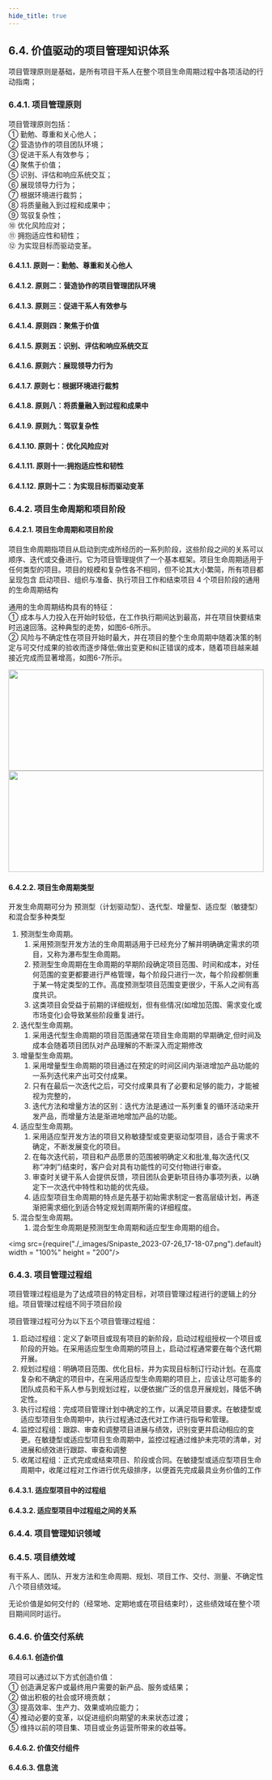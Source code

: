 ```yaml
---
hide_title: true
---
```


## 6.4. 价值驱动的项目管理知识体系
项目管理原则是基础，是所有项目干系人在整个项目生命周期过程中各项活动的行动指南；

### 6.4.1. 项目管理原则
项目管理原则包括：  
① 勤勉、尊重和关心他人；  
② 营造协作的项目团队环境；  
③ 促进干系人有效参与；  
④ 聚焦于价值；  
⑤ 识别、评估和响应系统交互；  
⑥ 展现领导力行为；  
⑦ 根据环境进行裁剪；  
⑧ 将质量融入到过程和成果中；  
⑨ 驾驭复杂性；  
⑩ 优化风险应对；  
⑪ 拥抱适应性和韧性；  
⑫ 为实现目标而驱动变革。

#### 6.4.1.1. 原则一：勤勉、尊重和关心他人

#### 6.4.1.2. 原则二：营造协作的项目管理团队环境

#### 6.4.1.3. 原则三：促进干系人有效参与

#### 6.4.1.4. 原则四：聚焦于价值

#### 6.4.1.5. 原则五：识别、评估和响应系统交互

#### 6.4.1.6. 原则六：展现领导力行为

#### 6.4.1.7. 原则七：根据环境进行裁剪

#### 6.4.1.8. 原则八：将质量融入到过程和成果中

#### 6.4.1.9. 原则九：驾驭复杂性

#### 6.4.1.10. 原则十：优化风险应对

#### 6.4.1.11. 原则十一:拥抱适应性和韧性

#### 6.4.1.12. 原则十二：为实现目标而驱动变革

### 6.4.2. 项目生命周期和项目阶段

#### 6.4.2.1. 项目生命周期和项目阶段
项目生命周期指项目从启动到完成所经历的一系列阶段，这些阶段之间的关系可以顺序、迭代或交叠进行。它为项目管理提供了一个基本框架。项目生命周期适用于任何类型的项目。项目的规模和复杂性各不相同，但不论其大小繁简，所有项目都呈现包含 <Highlight>启动项目、组织与准备、执行项目工作和结束项目</Highlight> 4 个项目阶段的通用的生命周期结构

通用的生命周期结构具有的特征：  
① 成本与人力投入在开始时较低，在工作执行期间达到最高，并在项目快要结束时迅速回落。这种典型的走势，如图6-6所示。  
② 风险与不确定性在项目开始时最大，并在项目的整个生命周期中随着决策的制定与可交付成果的验收而逐步降低;做出变更和纠正错误的成本，随着项目越来越接近完成而显著增高，如图6-7所示。
<div class="rowDiv">
  <div class="col-12">
<img src={require("./_images/Snipaste_2023-07-26_17-28-25.png").default}  width = "100%" height = "200"/>
  </div>
  <div class="col-12">
<img src={require("./_images/Snipaste_2023-07-26_17-29-07.png").default}  width = "100%" height = "200"/>
  </div>
</div>

#### 6.4.2.2. 项目生命周期类型
开发生命周期可分为 <Highlight>预测型（计划驱动型）、迭代型、增量型、适应型（敏捷型）和混合型多种类型</Highlight> 

1. 预测型生命周期。
    1. 采用预测型开发方法的生命周期适用于已经充分了解并明确确定需求的项目，又称为瀑布型生命周期。
    2. 预测型生命周期在生命周期的早期阶段确定项目范围、时间和成本，对任何范围的变更都要进行严格管理，每个阶段只进行一次，每个阶段都侧重于某一特定类型的工作。高度预测型项目范围变更很少，干系人之间有高度共识。
    3. 这类项目会受益于前期的详细规划，但有些情况(如增加范围、需求变化或市场变化)会导致某些阶段重复进行。
2. 迭代型生命周期。
    1. 采用迭代型生命周期的项目范围通常在项目生命周期的早期确定,但时间及成本会随着项目团队对产品理解的不断深入而定期修改
3. 增量型生命周期。
    1. 采用增量型生命周期的项目通过在预定的时间区间内渐进增加产品功能的一系列迭代来产出可交付成果。
    2. 只有在最后一次迭代之后，可交付成果具有了必要和足够的能力，才能被视为完整的，
    3. 迭代方法和增量方法的区别：迭代方法是通过一系列重复的循环活动来开发产品，而增量方法是渐进地增加产品的功能。
4. 适应型生命周期。
    1. 采用适应型开发方法的项目又称敏捷型或变更驱动型项目，适合于需求不确定，不断发展变化的项目。
    2. 在每次迭代前，项目和产品愿景的范围被明确定义和批准,每次迭代(又称“冲刺”)结束时，客户会对具有功能性的可交付物进行审查。
    3. 审查时关键干系人会提供反馈，项目团队会更新项目待办事项列表，以确定下一次迭代中特性和功能的优先级。
    4. 适应型项目生命周期的特点是先基于初始需求制定一套高层级计划，再逐渐把需求细化到适合特定规划周期所需的详细程度。
5. 混合型生命周期。
    1. 混合型生命周期是预测型生命周期和适应型生命周期的组合。

<img src={require("./_images/Snipaste_2023-07-26_17-18-07.png").default}  width = "100%" height = "200"/>

### 6.4.3. 项目管理过程组
项目管理过程组是为了达成项目的特定目标，对项目管理过程进行的逻辑上的分组。项目管理过程组不同于项目阶段

项目管理过程可分为以下五个项目管理过程组：
1. 启动过程组：定义了新项目或现有项目的新阶段，启动过程组授权一个项目或阶段的开始。在采用适应型生命周期的项目上，启动过程通常要在每个迭代期开展。
2. 规划过程组：明确项目范围、优化目标，并为实现目标制订行动计划。在高度复杂和不确定的项目中，在采用适应型生命周期的项目上，应该让尽可能多的团队成员和干系人参与到规划过程，以便依据广泛的信息开展规划，降低不确定性。
3. 执行过程组：完成项目管理计划中确定的工作，以满足项目要求。在敏捷型或适应型项目生命周期中，执行过程通过迭代对工作进行指导和管理。
4. 监控过程组：跟踪、审查和调整项目进展与绩效，识别变更并启动相应的变更。在敏捷型或适应型项目生命周期中，监控过程通过维护未完项的清单，对进展和绩效进行跟踪、审查和调整
5. 收尾过程组：正式完成或结束项目、阶段或合同。在敏捷型或适应型项目生命周期中，收尾过程对工作进行优先级排序，以便首先完成最具业务价值的工作

#### 6.4.3.1. 适应型项目中的过程组

#### 6.4.3.2. 适应型项目中过程组之间的关系

### 6.4.4. 项目管理知识领域

### 6.4.5. 项目绩效域
有干系人、团队、开发方法和生命周期、规划、项目工作、交付、测量、不确定性八个项目绩效域。

无论价值是如何交付的（经常地、定期地或在项目结束时），这些绩效域在整个项目期间同时运行。

### 6.4.6. 价值交付系统

#### 6.4.6.1. 创造价值
项目可以通过以下方式创造价值：  
① 创造满足客户或最终用户需要的新产品、服务或结果；  
② 做出积极的社会或环境贡献；  
③ 提高效率、生产力、效果或响应能力；  
④ 推动必要的变革，以促进组织向期望的未来状态过渡；  
⑤ 维持以前的项目集、项目或业务运营所带来的收益等。

#### 6.4.6.2. 价值交付组件

#### 6.4.6.3. 信息流


